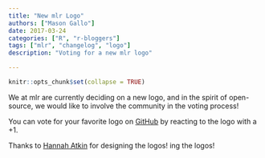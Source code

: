 ```yaml
---
title: "New mlr Logo"
authors: ["Mason Gallo"]
date: 2017-03-24
categories: ["R", "r-bloggers"]
tags: ["mlr", "changelog", "logo"]
description: "Voting for a new mlr logo"

---
```


```r
knitr::opts_chunk$set(collapse = TRUE)
```

We at mlr are currently deciding on a new logo, and in the spirit of open-source, we would like to involve the community in the voting process!

You can vote for your favorite logo on [GitHub](https://github.com/mlr-org/mlr/issues/1684) by reacting to the logo with a +1.

Thanks to [Hannah Atkin](https://dribbble.com/hratkin) for designing the logos!
ing the logos!
